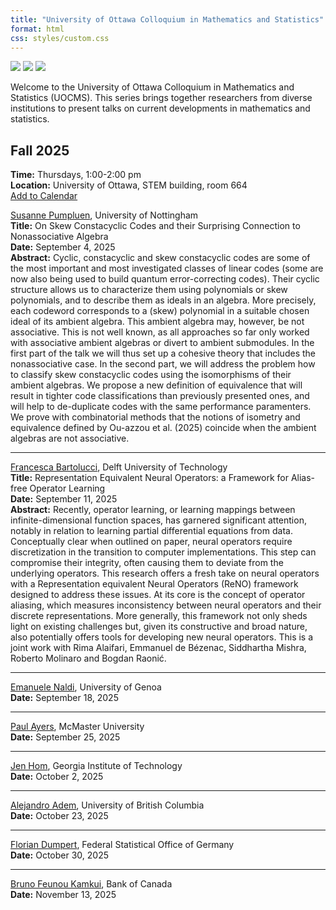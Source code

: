 ```yaml
---
title: "University of Ottawa Colloquium in Mathematics and Statistics"
format: html
css: styles/custom.css
---
```


<div class="logos">
  <img src="logos/uo.png">
  <img src="logos/crm.png">
  <img src="logos/timc.png">
</div>

Welcome to the University of Ottawa Colloquium in Mathematics and Statistics (UOCMS). This series brings together researchers from diverse institutions to present talks on current developments in mathematics and statistics.

## Fall 2025  
**Time:** Thursdays, 1:00-2:00 pm  
**Location:** University of Ottawa, STEM building, room 664  
[Add to Calendar](calendar/uocms_fall2025.ics)

[Susanne Pumpluen](https://www.nottingham.ac.uk/mathematics/people/susanne.pumpluen), University of Nottingham  
**Title:** On Skew Constacyclic Codes and their Surprising Connection to Nonassociative Algebra  
**Date:** September 4, 2025  
**Abstract:** Cyclic, constacyclic and skew constacyclic codes are some of the most important and most investigated classes of linear codes (some are now also being used to build quantum error-correcting codes).
Their cyclic structure allows us to characterize them using  polynomials or skew polynomials, and to describe them as ideals in an algebra. More precisely, each codeword corresponds to a (skew) polynomial in a suitable chosen ideal of its ambient algebra.
This ambient algebra may, however, be not associative. This is not well known, as all approaches so far only worked with associative ambient algebras or divert to ambient submodules. In the first part of the talk we will thus set up a cohesive theory that includes the nonassociative case.
In the second part, we will address the problem how to classify skew constacyclic codes using the isomorphisms of their ambient algebras. We propose a new definition of equivalence that will result in tighter code classifications than previously presented ones, and will help to de-duplicate codes with the same performance paramenters. We prove with combinatorial methods that the notions of isometry and equivalence defined by Ou-azzou et al. (2025) coincide when the ambient algebras are not associative.

---

[Francesca Bartolucci](https://sites.google.com/view/bartoluccifrancesca), Delft University of Technology    
**Title:** Representation Equivalent Neural Operators: a Framework for Alias-free Operator Learning  
**Date:** September 11, 2025  
**Abstract:** Recently, operator learning, or learning mappings between infinite-dimensional function spaces, has garnered significant attention, notably in relation to learning partial differential equations from data. Conceptually clear when outlined on paper, neural operators require discretization in the transition to computer implementations. This step can compromise their integrity, often causing them to deviate from the underlying operators. This research offers a fresh take on neural operators with a Representation equivalent Neural Operators (ReNO) framework designed to address these issues. At its core is the concept of operator aliasing, which measures inconsistency between neural operators and their discrete representations. More generally, this framework not only sheds light on existing challenges but, given its constructive and broad nature, also potentially offers tools for developing new neural operators. This is a joint work with Rima Alaifari, Emmanuel de Bézenac, Siddhartha Mishra, Roberto Molinaro and Bogdan Raonić.  

---

[Emanuele Naldi](https://sites.google.com/view/emanuelenaldi/home-page), University of Genoa  
**Date:** September 18, 2025  

---

[Paul Ayers](https://www.chemistry.mcmaster.ca/ayers/1_Paul/about.html), McMaster University  
**Date:** September 25, 2025  

---

[Jen Hom](https://jhom6.math.gatech.edu/), Georgia Institute of Technology  
**Date:** October 2, 2025  

---

[Alejandro Adem](https://personal.math.ubc.ca/~adem/), University of British Columbia  
**Date:** October 23, 2025  

---

[Florian Dumpert](https://scholar.google.com/citations?user=Ry3IviAAAAAJ&hl=de), Federal Statistical Office of Germany  
**Date:** October 30, 2025  

---

[Bruno Feunou Kamkui](https://sites.google.com/view/bruno-feunou/home), Bank of Canada  
**Date:** November 13, 2025  



